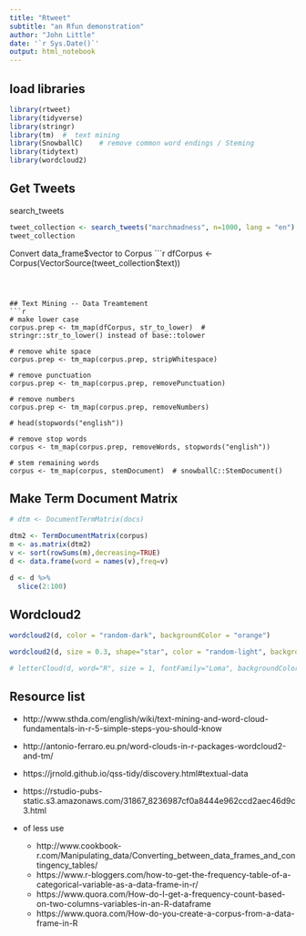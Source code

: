 ```yaml
---
title: "Rtweet"
subtitle: "an Rfun demonstration"
author: "John Little"
date: '`r Sys.Date()`'
output: html_notebook
---
```


## load libraries

```r
library(rtweet)
library(tidyverse)
library(stringr)  
library(tm)  #  text mining
library(SnowballC)    # remove common word endings / Steming
library(tidytext)
library(wordcloud2)
```


## Get Tweets 

search_tweets
```r
tweet_collection <- search_tweets("marchmadness", n=1000, lang = "en")
tweet_collection
```


Convert data_frame$vector to Corpus
```r
dfCorpus <-  Corpus(VectorSource(tweet_collection$text)) 
```



## Text Mining -- Data Treamtement 
```r

# make lower case
corpus.prep <- tm_map(dfCorpus, str_to_lower)  # stringr::str_to_lower() instead of base::tolower

# remove white space
corpus.prep <- tm_map(corpus.prep, stripWhitespace) 

# remove punctuation 
corpus.prep <- tm_map(corpus.prep, removePunctuation)

# remove numbers
corpus.prep <- tm_map(corpus.prep, removeNumbers) 

# head(stopwords("english"))

# remove stop words 
corpus <- tm_map(corpus.prep, removeWords, stopwords("english")) 

# stem remaining words
corpus <- tm_map(corpus, stemDocument)  # snowballC::StemDocument() 

```


## Make Term Document Matrix
```r
# dtm <- DocumentTermMatrix(docs) 

dtm2 <- TermDocumentMatrix(corpus)
m <- as.matrix(dtm2)
v <- sort(rowSums(m),decreasing=TRUE)
d <- data.frame(word = names(v),freq=v)

d <- d %>% 
  slice(2:100)

```

## Wordcloud2
```r

wordcloud2(d, color = "random-dark", backgroundColor = "orange")

wordcloud2(d, size = 0.3, shape="star", color = "random-light", backgroundColor = 'black', fontFamily="Loma")

# letterCloud(d, word="R", size = 1, fontFamily="Loma", backgroundColor = 'black')

```

## Resource list

- http://www.sthda.com/english/wiki/text-mining-and-word-cloud-fundamentals-in-r-5-simple-steps-you-should-know

- http://antonio-ferraro.eu.pn/word-clouds-in-r-packages-wordcloud2-and-tm/

- https://jrnold.github.io/qss-tidy/discovery.html#textual-data

- https://rstudio-pubs-static.s3.amazonaws.com/31867_8236987cf0a8444e962ccd2aec46d9c3.html

- of less use

    - http://www.cookbook-r.com/Manipulating_data/Converting_between_data_frames_and_contingency_tables/
    - https://www.r-bloggers.com/how-to-get-the-frequency-table-of-a-categorical-variable-as-a-data-frame-in-r/
    - https://www.quora.com/How-do-I-get-a-frequency-count-based-on-two-columns-variables-in-an-R-dataframe
    - https://www.quora.com/How-do-you-create-a-corpus-from-a-data-frame-in-R
    

